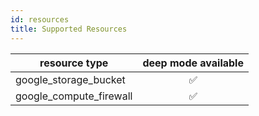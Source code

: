```yaml
---
id: resources
title: Supported Resources
---
```



|resource type|deep mode available|
|---|:-:|
| google_storage_bucket | ✅ |
| google_compute_firewall | ✅ |
